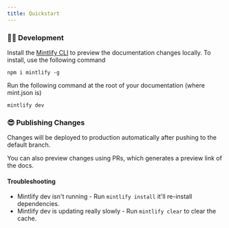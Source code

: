 ```yaml
---
title: Quickstart
---
```


### 👩‍💻 Development

Install the [Mintlify CLI](https://www.npmjs.com/package/mintlify) to preview the documentation changes locally. To install, use the following command

```
npm i mintlify -g
```

Run the following command at the root of your documentation (where mint.json is)

```
mintlify dev
```

### 😎 Publishing Changes

Changes will be deployed to production automatically after pushing to the default branch.

You can also preview changes using PRs, which generates a preview link of the docs.

#### Troubleshooting

- Mintlify dev isn't running - Run `mintlify install` it'll re-install dependencies.
- Mintlify dev is updating really slowly - Run `mintlify clear` to clear the cache.